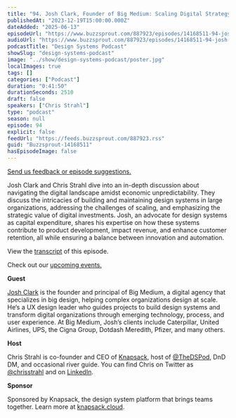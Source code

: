 ```yaml
---
title: "94. Josh Clark, Founder of Big Medium: Scaling Digital Strategy Within Complex Organizations"
publishedAt: "2023-12-19T15:00:00.000Z"
dateAdded: "2025-06-13"
episodeUrl: "https://www.buzzsprout.com/887923/episodes/14168511-94-josh-clark-founder-of-big-medium-scaling-digital-strategy-within-complex-organizations.mp3"
audioUrl: "https://www.buzzsprout.com/887923/episodes/14168511-94-josh-clark-founder-of-big-medium-scaling-digital-strategy-within-complex-organizations.mp3"
podcastTitle: "Design Systems Podcast"
showSlug: "design-systems-podcast"
image: "../show/design-systems-podcast/poster.jpg"
localImages: true
tags: []
categories: ["Podcast"]
duration: "0:41:50"
durationSeconds: 2510
draft: false
speakers: ["Chris Strahl"]
type: "podcast"
season: null
episode: 94
explicit: false
feedUrl: "https://feeds.buzzsprout.com/887923.rss"
guid: "Buzzsprout-14168511"
hasEpisodeImage: false
---
```

[Send us feedback or episode suggestions.](https://www.buzzsprout.com/twilio/text_messages/887923/open_sms)

Josh Clark and Chris Strahl dive into an in-depth discussion about navigating the digital landscape amidst economic unpredictability. They discuss the intricacies of building and maintaining design systems in large organizations, addressing the challenges of scaling, and emphasizing the strategic value of digital investments. Josh, an advocate for design systems as capital expenditure, shares his expertise on how these systems contribute to product development, impact revenue, and enhance customer retention, all while ensuring a balance between innovation and automation.

View the [transcript](https://docs.google.com/document/d/1IUCG9CmRtmkw-pztqg38bhKbLoKpn686hg1COp5ocQw/edit?usp=sharing) of this episode.

Check out our [upcoming events.](https://www.knapsack.cloud/events)  

**Guest**

[Josh Clark](https://bigmedium.com/about/josh-clark.html) is the founder and principal of Big Medium, a digital agency that specializes in big design, helping complex organizations design at scale. He‘s a UX design leader who guides projects to build design systems and transform digital organizations through emerging technology, process, and user experience. At Big Medium, Josh’s clients include Caterpillar, United Airlines, UPS, the Cigna Group, Dotdash Meredith, Pfizer, and many others.

**Host**

Chris Strahl is co-founder and CEO of [Knapsack](https://www.knapsack.cloud/), host of [@TheDSPod](https://twitter.com/thedspod), DnD DM, and occasional river guide. You can find Chris on Twitter as [@chrisstrahl](https://twitter.com/chrisstrahl) and on [LinkedIn](https://www.linkedin.com/in/chrisstrahl/).  

**Sponsor**

Sponsored by Knapsack, the design system platform that brings teams together. Learn more at [knapsack.cloud](https://www.knapsack.cloud/?utm_source=podcast).

